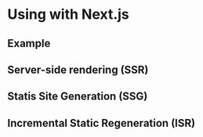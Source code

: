 # Using with Next.js

## Example

## Server-side rendering (SSR)

## Statis Site Generation (SSG)

## Incremental Static Regeneration (ISR)
